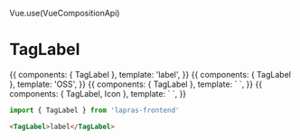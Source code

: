 Vue.use(VueCompositionApi)


<Meta title="TagLabel" component={TagLabel} />

# TagLabel

<Preview>
  <Story name="default">
    {{
      components: { TagLabel },
      template: '<TagLabel>label</TagLabel>',
    }}
  </Story>
  <Story name="background">
    {{
      components: { TagLabel },
      template: '<TagLabel background="#003089" color="#fff">OSS</TagLabel>',
    }}
  </Story>
  <Story name="has level">
    {{
      components: { TagLabel },
      template: `
      <TagLabel level="5">
        <template #subLabel>5</template>
        <template #default>Python</template>
      </TagLabel>`,
    }}
  </Story>
  <Story name="has icon">
    {{
      components: { TagLabel, Icon },
      template: `
      <TagLabel level="5">
        <template #subLabel><Icon name="eye-close" /></template>
        <template #default>Python</template>
      </TagLabel>`,
    }}
  </Story>
</Preview>

```typescript
import { TagLabel } from 'lapras-frontend'
```

```html
<TagLabel>label</TagLabel>
```

<Props of={TagLabel} />
